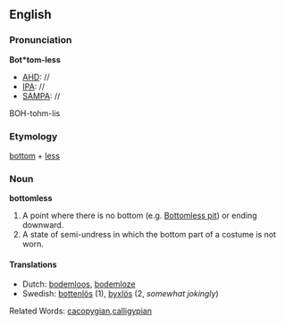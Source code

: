 ==English==
===Pronunciation===
'''Bot*tom-less'''
*[[AHD]]: //
*[[IPA]]: //
*[[SAMPA]]: //
BOH-tohm-lis

===Etymology===

[[bottom]] + [[less]]
===Noun===
'''bottomless'''

#A point where there is no bottom (e.g. [[Bottomless pit]]) or ending downward.
#A state of semi-undress in which the bottom part of a costume is not worn.

====Translations====
*Dutch: [[bodemloos]], [[bodemloze]]
*Swedish: [[bottenlös]] (1), [[byxlös]] (2, ''somewhat jokingly'')

Related Words: [[cacopygian]],[[calligypian]]